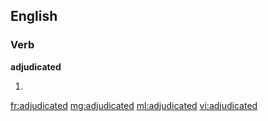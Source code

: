 ==English==

===Verb===
'''adjudicated'''

# {{past of|[[adjudicate]]}}

[[fr:adjudicated]]
[[mg:adjudicated]]
[[ml:adjudicated]]
[[vi:adjudicated]]